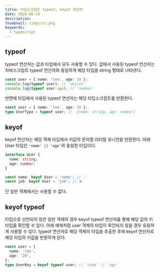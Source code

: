 ```yaml
---
title: 타입스크립트 typeof, keyof 연산자
date: 2024-06-19
description:
thumbnail: /imgs/ts.png
keywords:
  - typescript
---
```


## typeof

typeof 연산자는 값과 타입에서 모두 사용할 수 있다. 값에서 사용된 typeof 연산자는 자바스크립트 typeof 연산자와 동일하게 해당 타입을 string 형태로 나타낸다.

```ts
const user = { name: 'lee', age: 20 };
console.log(typeof user); // 'objcet'
console.log(typeof user.age); // 'number'
```

반면에 타입에서 사용된 typeof 연산자는 해당 타입스크립트를 반환한다.

```ts
const user = { name: 'lee', age: 20 };
type UserType = typeof user; //  {name: string; age: number}
```

## keyof

keyof 연산자는 해당 객체 타입에서 키값의 문자열 리터럴 유니언을 반환한다. 아래 User 타입은 `'name' || 'age'`와 동일한 타입이다.

```ts
interface User {
  name: string;
  age: number;
}

const name: keyof User = 'name'; // ✅
const job: keyof User = 'job'; // ❌
```

단 일반 객체에서는 사용할 수 없다.

## keyof typeof

타입으로 선언되지 않은 일반 객체의 경우 keyof typeof 연산자를 통해 해당 값의 키 타입을 확인할 수 있다. 아래 예제처럼 user 객체의 타입이 확인되지 않을 경우 유용하게 사용할 수 있다. typeof 연산자로 해당 객체의 타입을 추출한 후에 keyof 연산자로 해당 타입의 키값을 반환하게 된다.

```ts
const user = {
  name: 'lee',
  age: '20',
};
type UserKey = keyof typeof user; // 'name' || 'age'
```

